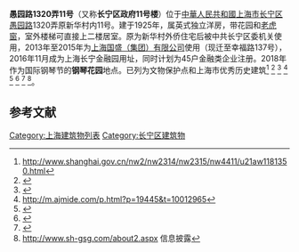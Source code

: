 '''愚园路1320弄11号'''（又称'''长宁区政府11号楼'''）位于[[中華人民共和國|中華人民共和國]][[上海市|上海市]][[长宁区|长宁区]][[愚园路|愚园路]]1320弄原新华村内11号。建于1925年，属英式独立洋房，带花园和[[老虎窗|老虎窗]]，室外楼梯可直接上二楼居室。原为新华村外侨住宅后被中共长宁区委机关使用，2013年至2015年为[[上海国盛（集团）有限公司|上海国盛（集团）有限公司]]使用（现迁至幸福路137号），2016年11月成为上海长宁金融园用址，同时计划为45户金融类企业注册。2018年作为国际钢琴节的'''钢琴花园'''地点。已列为文物保护点和上海市优秀历史建筑<ref>http://www.shanghai.gov.cn/nw2/nw2314/nw2315/nw4411/u21aw1181350.html</ref>
<ref>{{cite web|url=http://www.sh-italent.com/Article/201612/201612130025.shtml|title=国盛集团策应“一城一带”，长宁金融园开园_上海国际人才网|website=www.sh-italent.com}}</ref>
<ref>{{cite web|url=http://www.shcn.gov.cn/art/2017/8/3/art_6612_421895.html|title=上海长宁区门户网站 园区信息 长宁金融园简介|website=www.shcn.gov.cn}}</ref>
<ref>http://m.ajmide.com/p.html?p=19445&t=10012965</ref>
<ref>{{cite web|url=http://www.shcn.gov.cn/art/2012/8/16/art_7698_512202.html|title=上海长宁区门户网站 历史保护建筑 愚园路1320弄花园住宅|website=www.shcn.gov.cn}}</ref>
<ref>{{cite web|url=https://item.jd.com/10521809.html|title=《长宁、历史的钩沉：百幢经典老房子油画集》【摘要 书评 试读】- 京东图书|website=item.jd.com|accessdate=2020-09-20|archive-date=2015-05-10|archive-url=https://web.archive.org/web/20150510232408/http://item.jd.com/10521809.html|dead-url=no}}</ref>
<ref>{{Cite web |url=http://www.cnr.cn/shanghai/tt/20180819/t20180819_524336101.shtml |title=存档副本 |accessdate=2020-09-20 |archive-date=2019-08-30 |archive-url=https://web.archive.org/web/20190830121409/http://www.cnr.cn/shanghai/tt/20180819/t20180819_524336101.shtml |dead-url=no }}</ref>
<ref>http://www.sh-gsg.com/about2.aspx {{Wayback|url=http://www.sh-gsg.com/about2.aspx |date=20200218151802 }} 信息披露</ref>。


==参考文献==
{{reflist}}

[[Category:上海建筑物列表|Category:上海建筑物列表]]
[[Category:长宁区建筑物|Category:长宁区建筑物]]